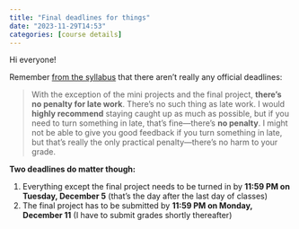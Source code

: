 ```yaml
---
title: "Final deadlines for things"
date: "2023-11-29T14:53"
categories: [course details]
---
```


Hi everyone!

Remember [from the syllabus](/syllabus.qmd#late-work) that there aren't really any official deadlines:

> With the exception of the mini projects and the final project, **there’s no penalty for late work**. There’s no such thing as late work. I would **highly recommend** staying caught up as much as possible, but if you need to turn something in late, that’s fine—there’s **no penalty**. I might not be able to give you good feedback if you turn something in late, but that’s really the only practical penalty—there’s no harm to your grade.

**Two deadlines do matter though:**

1. Everything except the final project needs to be turned in by **11:59 PM on Tuesday, December 5** (that's the day after the last day of classes)
2. The final project has to be submitted by **11:59 PM on Monday, December 11** (I have to submit grades shortly thereafter)
